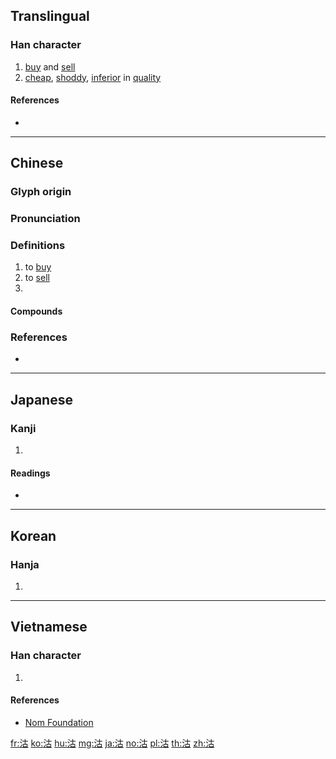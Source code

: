 {{character info/new}}
==Translingual==

===Han character===
{{Han char|rn=85|rad=水|as=05|sn=8|four=34160|canj=EJR|ids=⿰氵古}}

# [[buy]] and [[sell]]
# [[cheap]], [[shoddy]], [[inferior]] in [[quality]]

====References====
* {{Han ref|kx=0614.100|dkj=17258|dj=1008.020|hdz=31581.020|uh=6CBD|ud=27837|bh=AA66|bd=43622}}

----

==Chinese==
{{zh-forms}}

===Glyph origin===
{{Han etym}}

===Pronunciation===
{{zh-pron
|m=gū
|m-s=gu1
|c=gu2,gu1
|h=pfs=kû
|mn=ko͘/kó͘
|mc=y
|oc=y
|cat=v,a
}}

===Definitions===
{{zh-hanzi}}

# to [[buy]]
# to [[sell]]
# {{zh-abbrev|天津}}

====Compounds====
{{zh-der|功沽|吊譽沽名|善賈而沽|塘沽|塘沽新港|大沽|大沽口|屠沽|屠沽兒|屠沽子|平沽|待價而沽|沽取|沽名|沽名吊譽|沽名干譽|沽名邀譽|沽名釣譽|沽河|沽泊|沽激|沽直|沽酒|沽酒當爐|沽飲|直沽|釣名沽譽|釣譽沽名}}

===References===
* {{R:yue:Hanzi}}

----

==Japanese==

===Kanji===
{{ja-kanji|grade=|rs=水05}}

# {{defn|lang=ja|sort=水05}}

====Readings====
* {{ja-readings|on=[[こ]] (ko)|kun=[[かう]] (kau), [[あたい]] (atai)}}

----

==Korean==

===Hanja===
{{ko-hanja|hangeul=고|eumhun=|rv=go|mr=ko|y=ko}}

# {{defn|lang=ko|sort=水05}}

----

==Vietnamese==

===Han character===
{{vi-readings|rs=水05| hanviet = cô}}

# {{defn|lang=vi|sort=水05}}

====References====
*[http://nomfoundation.org/common/nom_details.php?codepoint=6cbd Nom Foundation]

[[fr:沽]]
[[ko:沽]]
[[hu:沽]]
[[mg:沽]]
[[ja:沽]]
[[no:沽]]
[[pl:沽]]
[[th:沽]]
[[zh:沽]]